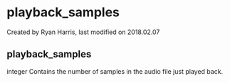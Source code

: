 
# playback_samples 

 Created by  Ryan Harris, last modified on 2018.02.07

## playback_samples

integer Contains the number of samples in the audio file just played back.


